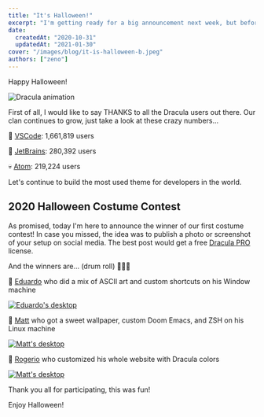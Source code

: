 ```yaml
---
title: "It's Halloween!"
excerpt: "I'm getting ready for a big announcement next week, but before we talk about that, I want to share a ton of new themes with you."
date:
  createdAt: "2020-10-31"
  updatedAt: "2021-01-30"
cover: "/images/blog/it-is-halloween-b.jpeg"
authors: ["zeno"]
---
```


Happy Halloween!

![Dracula animation](/images/blog/it-is-halloween-a.gif)

First of all, I would like to say THANKS to all the Dracula users out there. Our clan continues to grow, just take a look at these crazy numbers...

👻 [VSCode](https://marketplace.visualstudio.com/items?itemName=dracula-theme.theme-dracula): 1,661,819 users

🧟 [JetBrains](https://plugins.jetbrains.com/plugin/12275-dracula-theme): 280,392 users

💀 [Atom](https://atom.io/themes/dracula-syntax): 219,224 users

Let's continue to build the most used theme for developers in the world.

## 2020 Halloween Costume Contest

As promised, today I'm here to announce the winner of our first costume contest! In case you missed, the idea was to publish a photo or screenshot of your setup on social media. The best post would get a free [Dracula PRO](/pro) license.

And the winners are... (drum roll) 🥁🥁🥁

🥇 [Eduardo](https://twitter.com/pqDuh_/status/1322294369165234182) who did a mix of ASCII art and custom shortcuts on his Window machine

[![Eduardo's desktop](/images/blog/it-is-halloween-b.jpeg)](https://twitter.com/pqDuh_/status/1322294369165234182)

🥈 [Matt](https://www.linkedin.com/posts/activity-6727256146886893568-sZ4N/) who got a sweet wallpaper, custom Doom Emacs, and ZSH on his Linux machine

[![Matt's desktop](/images/blog/it-is-halloween-c.jpeg)](https://www.linkedin.com/posts/activity-6727256146886893568-sZ4N/)

🥉 [Rogerio](https://twitter.com/RogerioOrioli/status/1321586501625483267) who customized his whole website with Dracula colors

[![Matt's desktop](/images/blog/it-is-halloween-d.jpeg)](https://twitter.com/RogerioOrioli/status/1321586501625483267)

Thank you all for participating, this was fun!

Enjoy Halloween!
